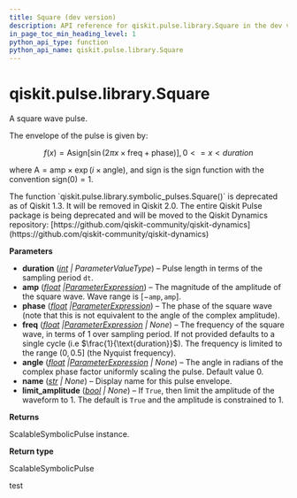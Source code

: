 ```yaml
---
title: Square (dev version)
description: API reference for qiskit.pulse.library.Square in the dev version of qiskit
in_page_toc_min_heading_level: 1
python_api_type: function
python_api_name: qiskit.pulse.library.Square
---
```


<span id="qiskit-pulse-library-square" />

# qiskit.pulse.library.Square

<Function id="qiskit.pulse.library.Square" isDedicatedPage={true} github="https://github.com/Qiskit/qiskit/tree/stable/1.3/qiskit/pulse/library/symbolic_pulses.py#L1778-L1847" signature="qiskit.pulse.library.Square(duration, amp, phase, freq=None, angle=0.0, name=None, limit_amplitude=None)">
  A square wave pulse.

  The envelope of the pulse is given by:

$$
f(x) = \text{A}\text{sign}\left[\sin
\left(2\pi x\times\text{freq}+\text{phase}\right)\right]  ,  0 <= x < duration
$$

  where $\text{A} = \text{amp} \times\exp\left(i\times\text{angle}\right)$, and $\text{sign}$ is the sign function with the convention $\text{sign}\left(0\right)=1$.

  <Admonition title="Deprecated since version 1.3" type="danger">
    The function `qiskit.pulse.library.symbolic_pulses.Square()` is deprecated as of Qiskit 1.3. It will be removed in Qiskit 2.0. The entire Qiskit Pulse package is being deprecated and will be moved to the Qiskit Dynamics repository: [https://github.com/qiskit-community/qiskit-dynamics](https://github.com/qiskit-community/qiskit-dynamics)
  </Admonition>

  **Parameters**

  *   **duration** ([*int*](https://docs.python.org/3/library/functions.html#int "(in Python v3.13)") *| ParameterValueType*) – Pulse length in terms of the sampling period `dt`.
  *   **amp** ([*float*](https://docs.python.org/3/library/functions.html#float "(in Python v3.13)")  *|*[*ParameterExpression*](qiskit.circuit.ParameterExpression "qiskit.circuit.ParameterExpression")) – The magnitude of the amplitude of the square wave. Wave range is $\left[-\texttt{amp},\texttt{amp}\right]$.
  *   **phase** ([*float*](https://docs.python.org/3/library/functions.html#float "(in Python v3.13)")  *|*[*ParameterExpression*](qiskit.circuit.ParameterExpression "qiskit.circuit.ParameterExpression")) – The phase of the square wave (note that this is not equivalent to the angle of the complex amplitude).
  *   **freq** ([*float*](https://docs.python.org/3/library/functions.html#float "(in Python v3.13)")  *|*[*ParameterExpression*](qiskit.circuit.ParameterExpression "qiskit.circuit.ParameterExpression") *| None*) – The frequency of the square wave, in terms of 1 over sampling period. If not provided defaults to a single cycle (i.e $\frac{1}{\text{duration}}$). The frequency is limited to the range $\left(0,0.5\right]$ (the Nyquist frequency).
  *   **angle** ([*float*](https://docs.python.org/3/library/functions.html#float "(in Python v3.13)")  *|*[*ParameterExpression*](qiskit.circuit.ParameterExpression "qiskit.circuit.ParameterExpression") *| None*) – The angle in radians of the complex phase factor uniformly scaling the pulse. Default value 0.
  *   **name** ([*str*](https://docs.python.org/3/library/stdtypes.html#str "(in Python v3.13)") *| None*) – Display name for this pulse envelope.
  *   **limit\_amplitude** ([*bool*](https://docs.python.org/3/library/functions.html#bool "(in Python v3.13)") *| None*) – If `True`, then limit the amplitude of the waveform to 1. The default is `True` and the amplitude is constrained to 1.

  **Returns**

  ScalableSymbolicPulse instance.

  **Return type**

  ScalableSymbolicPulse
</Function>

test
